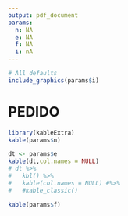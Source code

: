 ```yaml
---
output: pdf_document
params:
  n: NA
  e: NA
  f: NA
  i: nA
---
```


```r
# All defaults
include_graphics(params$i)
```

# PEDIDO

```r
library(kableExtra)
kable(params$n)
```

```r

dt <- params$e
kable(dt,col.names = NULL)
# dt %>% 
#   kbl() %>% 
#   kable(col.names = NULL) #%>% 
#   #kable_classic()
```


```r
kable(params$f)
```
